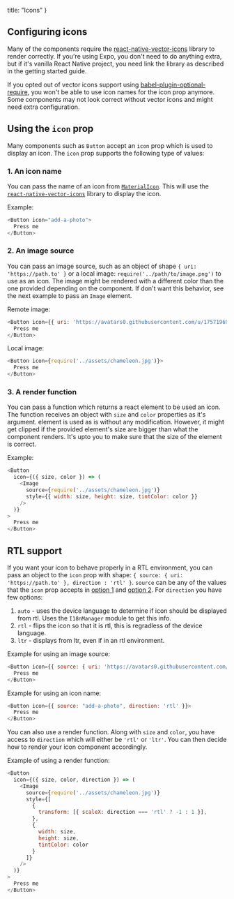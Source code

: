   title: "Icons"
}

## Configuring icons

Many of the components require the [react-native-vector-icons](https://github.com/oblador/react-native-vector-icons) library to render correctly. If you're using Expo, you don't need to do anything extra, but if it's vanilla React Native project, you need link the library as described in the getting started guide.

If you opted out of vector icons support using [babel-plugin-optional-require](https://github.com/satya164/babel-plugin-optional-require), you won't be able to use icon names for the icon prop anymore. Some components may not look correct without vector icons and might need extra configuration.

## Using the `icon` prop

Many components such as `Button` accept an `icon` prop which is used to display an icon. The `icon` prop supports the following type of values:

### 1. An icon name

You can pass the name of an icon from [`MaterialIcon`](https://material.io/icons/). This will use the [`react-native-vector-icons`](https://github.com/oblador/react-native-vector-icons) library to display the icon.

Example:

```js
<Button icon="add-a-photo">
  Press me
</Button>
```

### 2. An image source

You can pass an image source, such as an object of shape `{ uri: 'https://path.to' }` or a local image: `require('../path/to/image.png')` to use as an icon. The image might be rendered with a different color than the one provided depending on the component. If don't want this behavior, see the next example to pass an `Image` element.

Remote image:

```js
<Button icon={{ uri: 'https://avatars0.githubusercontent.com/u/17571969?v=3&s=400' }}>
  Press me
</Button>
```

Local image:

```js
<Button icon={require('../assets/chameleon.jpg')}>
  Press me
</Button>
```

### 3. A render function

You can pass a function which returns a react element to be used an icon. The function receives an object with `size` and `color` properties as it's argument. element is used as is without any modification. However, it might get clipped if the provided element's size are bigger than what the component renders. It's upto you to make sure that the size of the element is correct.

Example:

```js
<Button
  icon={({ size, color }) => (
    <Image
      source={require('../assets/chameleon.jpg')}
      style={{ width: size, height: size, tintColor: color }}
    />
  )}
>
  Press me
</Button>
```

## RTL support

If you want your icon to behave properly in a RTL environment, you can pass an object to the `icon` prop with shape: `{ source: { uri: 'https://path.to' }, direction : 'rtl' }`. `source` can be any of the values that the `icon` prop accepts in [option 1](#1.-an-icon-name) and [option 2](#2.-an-image-source). For `direction` you have few options:

1. `auto` - uses the device language to determine if icon should be displayed from rtl. Uses the `I18nManager` module to get this info.
2. `rtl` - flips the icon so that it is rtl, this is regradless of the device language.
3. `ltr` - displays from ltr, even if in an rtl environment.

Example for using an image source:

```js
<Button icon={{ source: { uri: 'https://avatars0.githubusercontent.com/u/17571969?v=3&s=400' }, direction: 'rtl' }}>
  Press me
</Button>
```

Example for using an icon name:

```js
<Button icon={{ source: "add-a-photo", direction: 'rtl' }}>
  Press me
</Button>
```

You can also use a render function. Along with `size` and `color`, you have access to `direction` which will either be `'rtl'` or `'ltr'`. You can then decide how to render your icon component accordingly.

Example of using a render function:

```js
<Button
  icon={({ size, color, direction }) => (
    <Image
      source={require('../assets/chameleon.jpg')}
      style={[
        {
          transform: [{ scaleX: direction === 'rtl' ? -1 : 1 }],
        },
        {
          width: size,
          height: size,
          tintColor: color
        }
      ]}
    />
  )}
>
  Press me
</Button>
```
